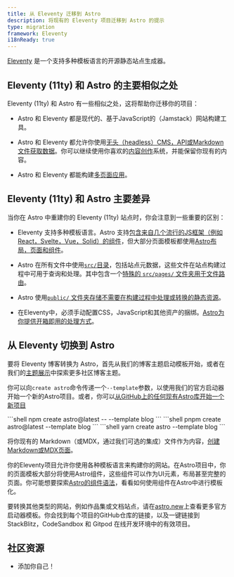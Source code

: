 ```yaml
---
title: 从 Eleventy 迁移到 Astro
description: 将现有的 Eleventy 项目迁移到 Astro 的提示
type: migration
framework: Eleventy
i18nReady: true
---
```



[Eleventy](https://11ty.dev) 是一个支持多种模板语言的开源静态站点生成器。

## Eleventy (11ty) 和 Astro 的主要相似之处

Eleventy (11ty) 和 Astro 有一些相似之处，这将帮助你迁移你的项目：

- Astro 和 Eleventy 都是现代的、基于JavaScript的（Jamstack）网站构建工具。

- Astro 和 Eleventy 都允许你使用[无头（headless）CMS，API或Markdown文件获取数据](/zh-cn/guides/data-fetching/)。你可以继续使用你喜欢的[内容创作](/zh-cn/guides/content/)系统，并能保留你现有的内容。

- Astro 和 Eleventy 都能构建[多页面应用](/zh-cn/concepts/mpa-vs-spa/)。

## Eleventy (11ty) 和 Astro 主要差异

当你在 Astro 中重建你的 Eleventy (11ty) 站点时，你会注意到一些重要的区别：

- Eleventy 支持多种模板语言。Astro 支持[包含来自几个流行的JS框架（例如React，Svelte，Vue，Solid）的组件](/zh-cn/core-concepts/framework-components/)，但大部分页面模板都使用[Astro布局，页面和组件](/zh-cn/core-concepts/astro-components/)。

- Astro 在所有文件中使用[`src/`目录](/zh-cn/core-concepts/project-structure/#src)，包括站点元数据，这些文件在站点构建过程中可用于查询和处理。其中包含一个[特殊的 `src/pages/` 文件夹用于文件路由](/zh-cn/core-concepts/astro-pages/)。

- Astro 使用[`public/` 文件夹存储不需要在构建过程中处理或转换的静态资源](/zh-cn/core-concepts/project-structure/#public)。

- 在Eleventy中，必须手动配置CSS，JavaScript和其他资产的捆绑。[Astro为你提供开箱即用的处理方式](/zh-cn/concepts/why-astro/#易于使用)。

## 从 Eleventy 切换到 Astro

要将 Eleventy 博客转换为 Astro，首先从我们的博客主题启动模板开始，或者在我们的[主题展示](https://astro.build/themes/)中探索更多社区博客主题。

你可以向`create astro`命令传递一个`--template`参数，以使用我们的官方启动器开始一个新的Astro项目。或者，你可以[从GitHub上的任何现有Astro库开始一个新项目](/zh-cn/install/auto/#入门模板)

  <PackageManagerTabs>
    <Fragment slot="npm">
    ```shell
    npm create astro@latest -- --template blog
    ```
    </Fragment>
    <Fragment slot="pnpm">
    ```shell
    pnpm create astro@latest --template blog
    ```
    </Fragment>
    <Fragment slot="yarn">
    ```shell
    yarn create astro --template blog
    ```
    </Fragment>
  </PackageManagerTabs>

将你现有的 Markdown（或MDX，通过我们可选的集成）文件作为内容，[创建Markdown或MDX页面](/zh-cn/guides/markdown-content/)。

你的Eleventy项目允许你使用各种模板语言来构建你的网站。在Astro项目中，你的页面模板大部分将使用Astro组件，这些组件可以作为UI元素，布局甚至完整的页面。你可能想要探索[Astro的组件语法](/zh-cn/core-concepts/astro-components/)，看看如何使用组件在Astro中进行模板化。

要转换其他类型的网站，例如作品集或文档站点，请在[astro.new](https://astro.new)上查看更多官方启动器模板。你会找到每个项目的GitHub仓库的链接，以及一键链接到 StackBlitz，CodeSandbox 和 Gitpod 在线开发环境中的有效项目。

## 社区资源

- 添加你自己！